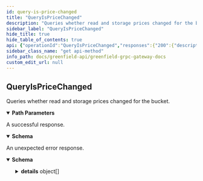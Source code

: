 ```yaml
---
id: query-is-price-changed
title: "QueryIsPriceChanged"
description: "Queries whether read and storage prices changed for the bucket."
sidebar_label: "QueryIsPriceChanged"
hide_title: true
hide_table_of_contents: true
api: {"operationId":"QueryIsPriceChanged","responses":{"200":{"description":"A successful response.","content":{"*/*":{"schema":{"type":"object","properties":{"changed":{"type":"boolean"},"current_read_price":{"type":"string"},"current_primary_store_price":{"type":"string"},"current_secondary_store_price":{"type":"string"},"current_validator_tax_rate":{"type":"string"},"new_read_price":{"type":"string"},"new_primary_store_price":{"type":"string"},"new_secondary_store_price":{"type":"string"},"new_validator_tax_rate":{"type":"string"}}}}}},"default":{"description":"An unexpected error response.","content":{"*/*":{"schema":{"type":"object","properties":{"error":{"type":"string"},"code":{"type":"integer","format":"int32"},"message":{"type":"string"},"details":{"type":"array","items":{"type":"object","properties":{"type_url":{"type":"string"},"value":{"type":"string","format":"byte"}}}}}}}}}},"parameters":[{"name":"bucket_name","in":"path","required":true,"schema":{"type":"string"}}],"tags":["storage"],"description":"Queries whether read and storage prices changed for the bucket.","method":"get","path":"/greenfield/storage/is_price_changed/{bucket_name}","servers":[{"url":"https://greenfield-chain.bnbchain.org","description":"Mainnet RPC (uses live data)"},{"url":"https://gnfd-testnet-fullnode-tendermint-us.bnbchain.org","description":"Testnet RPC (uses test data)"}],"info":{"title":"Greenfield - gRPC Gateway docs","description":"A REST interface for state queries","version":"1.0.0"},"postman":{"name":"QueryIsPriceChanged","description":{"content":"Queries whether read and storage prices changed for the bucket.","type":"text/plain"},"url":{"path":["greenfield","storage","is_price_changed",":bucket_name"],"host":["{{baseUrl}}"],"query":[],"variable":[{"disabled":false,"description":{"content":"(Required) ","type":"text/plain"},"type":"any","value":"","key":"bucket_name"}]},"header":[{"key":"Accept","value":"*/*"}],"method":"GET"}}
sidebar_class_name: "get api-method"
info_path: docs/greenfield-api/greenfield-grpc-gateway-docs
custom_edit_url: null
---
```



## QueryIsPriceChanged



Queries whether read and storage prices changed for the bucket.

<details style={{"marginBottom":"1rem"}} data-collapsed={false} open={true}><summary style={{}}><strong>Path Parameters</strong></summary><div><ul><ParamsItem className={"paramsItem"} param={{"name":"bucket_name","in":"path","required":true,"schema":{"type":"string"}}}></ParamsItem></ul></div></details><div><ApiTabs><TabItem label={"200"} value={"200"}><div>

A successful response.

</div><div><MimeTabs schemaType={"response"}><TabItem label={"*/*"} value={"*/*"}><SchemaTabs><TabItem label={"Schema"} value={"Schema"}><details style={{}} data-collapsed={false} open={true}><summary style={{"textAlign":"left"}}><strong>Schema</strong></summary><div style={{"textAlign":"left","marginLeft":"1rem"}}></div><ul style={{"marginLeft":"1rem"}}><SchemaItem collapsible={false} name={"changed"} required={false} schemaName={"boolean"} qualifierMessage={undefined} schema={{"type":"boolean"}}></SchemaItem><SchemaItem collapsible={false} name={"current_read_price"} required={false} schemaName={"string"} qualifierMessage={undefined} schema={{"type":"string"}}></SchemaItem><SchemaItem collapsible={false} name={"current_primary_store_price"} required={false} schemaName={"string"} qualifierMessage={undefined} schema={{"type":"string"}}></SchemaItem><SchemaItem collapsible={false} name={"current_secondary_store_price"} required={false} schemaName={"string"} qualifierMessage={undefined} schema={{"type":"string"}}></SchemaItem><SchemaItem collapsible={false} name={"current_validator_tax_rate"} required={false} schemaName={"string"} qualifierMessage={undefined} schema={{"type":"string"}}></SchemaItem><SchemaItem collapsible={false} name={"new_read_price"} required={false} schemaName={"string"} qualifierMessage={undefined} schema={{"type":"string"}}></SchemaItem><SchemaItem collapsible={false} name={"new_primary_store_price"} required={false} schemaName={"string"} qualifierMessage={undefined} schema={{"type":"string"}}></SchemaItem><SchemaItem collapsible={false} name={"new_secondary_store_price"} required={false} schemaName={"string"} qualifierMessage={undefined} schema={{"type":"string"}}></SchemaItem><SchemaItem collapsible={false} name={"new_validator_tax_rate"} required={false} schemaName={"string"} qualifierMessage={undefined} schema={{"type":"string"}}></SchemaItem></ul></details></TabItem><TabItem label={"Example (from schema)"} value={"Example (from schema)"}><ResponseSamples responseExample={"{\n  \"changed\": true,\n  \"current_read_price\": \"string\",\n  \"current_primary_store_price\": \"string\",\n  \"current_secondary_store_price\": \"string\",\n  \"current_validator_tax_rate\": \"string\",\n  \"new_read_price\": \"string\",\n  \"new_primary_store_price\": \"string\",\n  \"new_secondary_store_price\": \"string\",\n  \"new_validator_tax_rate\": \"string\"\n}"} language={"json"}></ResponseSamples></TabItem></SchemaTabs></TabItem></MimeTabs></div></TabItem><TabItem label={"default"} value={"default"}><div>

An unexpected error response.

</div><div><MimeTabs schemaType={"response"}><TabItem label={"*/*"} value={"*/*"}><SchemaTabs><TabItem label={"Schema"} value={"Schema"}><details style={{}} data-collapsed={false} open={true}><summary style={{"textAlign":"left"}}><strong>Schema</strong></summary><div style={{"textAlign":"left","marginLeft":"1rem"}}></div><ul style={{"marginLeft":"1rem"}}><SchemaItem collapsible={false} name={"error"} required={false} schemaName={"string"} qualifierMessage={undefined} schema={{"type":"string"}}></SchemaItem><SchemaItem collapsible={false} name={"code"} required={false} schemaName={"int32"} qualifierMessage={undefined} schema={{"type":"integer","format":"int32"}}></SchemaItem><SchemaItem collapsible={false} name={"message"} required={false} schemaName={"string"} qualifierMessage={undefined} schema={{"type":"string"}}></SchemaItem><SchemaItem collapsible={true} className={"schemaItem"}><details style={{}}><summary style={{}}><strong>details</strong><span style={{"opacity":"0.6"}}> object[]</span></summary><div style={{"marginLeft":"1rem"}}><li><div style={{"fontSize":"var(--ifm-code-font-size)","opacity":"0.6","marginLeft":"-.5rem","paddingBottom":".5rem"}}>Array [</div></li><SchemaItem collapsible={false} name={"type_url"} required={false} schemaName={"string"} qualifierMessage={undefined} schema={{"type":"string"}}></SchemaItem><SchemaItem collapsible={false} name={"value"} required={false} schemaName={"byte"} qualifierMessage={undefined} schema={{"type":"string","format":"byte"}}></SchemaItem><li><div style={{"fontSize":"var(--ifm-code-font-size)","opacity":"0.6","marginLeft":"-.5rem"}}>]</div></li></div></details></SchemaItem></ul></details></TabItem><TabItem label={"Example (from schema)"} value={"Example (from schema)"}><ResponseSamples responseExample={"{\n  \"error\": \"string\",\n  \"code\": 0,\n  \"message\": \"string\",\n  \"details\": [\n    {\n      \"type_url\": \"string\",\n      \"value\": \"string\"\n    }\n  ]\n}"} language={"json"}></ResponseSamples></TabItem></SchemaTabs></TabItem></MimeTabs></div></TabItem></ApiTabs></div>
      